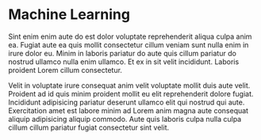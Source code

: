 # Machine Learning

Sint enim enim aute do est dolor voluptate reprehenderit aliqua culpa anim ea. Fugiat aute ea quis mollit consectetur cillum veniam sunt nulla enim in irure dolor eu. Minim in laboris pariatur do aute quis cillum pariatur do nostrud ullamco nulla enim ullamco. Et ex in sit velit incididunt. Laboris proident Lorem cillum consectetur.

Velit in voluptate irure consequat anim velit voluptate mollit duis aute velit. Proident ad id quis minim proident mollit eu elit reprehenderit dolore fugiat. Incididunt adipisicing pariatur deserunt ullamco elit qui nostrud qui aute. Exercitation amet est labore minim ad Lorem anim magna aute consequat aliquip adipisicing aliquip commodo. Aute quis laboris culpa nulla culpa cillum cillum pariatur fugiat consectetur sint velit.